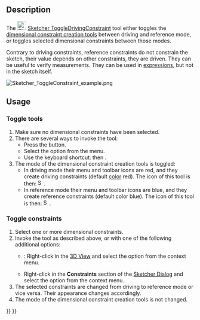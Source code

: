 <languages/>

{{Docnav
|[[Sketcher_ConstrainSnellsLaw|Refraction Constraint]]
|[[Sketcher_ToggleActiveConstraint|Toggle Constraints]]
|[[Sketcher_Workbench|Sketcher]]
|IconL=Sketcher_ConstrainSnellsLaw.svg
|IconR=Sketcher_ToggleActiveConstraint.svg
|IconC=Workbench_Sketcher.svg
}}

<div class="mw-translate-fuzzy">
{{GuiCommand/es|Name=Sketcher ToggleConstraint|Workbenches=[[Sketcher Workbench/es|Sketcher]], [[PartDesign Workbench/es|PartDesign]]|MenuLocation=Sketch → Sketcher constraints → Toggle reference/driving constraint|Shortcut=|SeeAlso=[[Sketcher_ToggleConstruction/es|Toggle Construction]]}}
</div>

==Description==

The [[Image:Sketcher ToggleDrivingConstraint.svg|24px]] [[Sketcher_ToggleDrivingConstraint|Sketcher ToggleDrivingConstraint]] tool either toggles the [[Sketcher_Workbench#Sketcher_CompDimensionTools|dimensional constraint creation tools]] between driving and reference mode, or toggles selected dimensional constraints between those modes.

Contrary to driving constraints, reference constraints do not constrain the sketch, their value depends on other constraints, they are driven. They can be useful to verify measurements. They can be used in [[Expressions|expressions]], but not in the sketch itself.

[[File:Sketcher ToggleConstraint example.png|none]]
{{Caption|Se establecieron una restricción de distancia horizontal (50 mm), una restricción de distancia vertical (30 mm) y una restricción de ángulo (75°) para definir el perfil; se añadió una cota de referencia en el segmento de línea inclinada para conocer su longitud (31,0583 mm).}}

==Usage==

===Toggle tools===

# Make sure no dimensional constraints have been selected.
# There are several ways to invoke the tool:
#* Press the {{Button|[[Image:Sketcher_ToggleDrivingConstraint.svg|16px]] [[Sketcher_ToggleDrivingConstraint|Toggle Driving/Reference Constraints]]}} button.
#* Select the {{MenuCommand|Sketch → Constraints → [[Image:Sketcher_ToggleDrivingConstraint.svg|16px]] Toggle Driving/Reference Constraints}} option from the menu.
#* Use the keyboard shortcut: {{KEY|K}} then {{KEY|X}}.
# The mode of the dimensional constraint creation tools is toggled:
#* In driving mode their menu and toolbar icons are red, and they create driving constraints (default [[Sketcher_Preferences#Appearance|color]] red). The icon of this tool is then: [[Image:Sketcher_ToggleConstraint.svg|16px]].
#* In reference mode their menu and toolbar icons are blue, and they create reference constraints (default color blue). The icon of this tool is then: [[Image:Sketcher_ToggleConstraint_Driven.svg|16px]].

===Toggle constraints===

# Select one or more dimensional constraints.
# Invoke the tool as described above, or with one of the following additional options:
#* {{Version|1.0}}: Right-click in the [[3D_View|3D View]] and select the {{MenuCommand|[[Image:Sketcher_ToggleDrivingConstraint.svg|16px]] Toggle Driving/Reference Constraints}} option from the context menu.
#* Right-click in the '''Constraints''' section of the [[Sketcher_Dialog|Sketcher Dialog]] and select the {{MenuCommand|Toggle Driving/Reference}} option from the context menu.
# The selected constraints are changed from driving to reference mode or vice versa. Their appearance changes accordingly.
# The mode of the dimensional constraint creation tools is not changed.


{{Docnav
|[[Sketcher_ConstrainSnellsLaw|Refraction Constraint]]
|[[Sketcher_ToggleActiveConstraint|Toggle Constraints]]
|[[Sketcher_Workbench|Sketcher]]
|IconL=Sketcher_ConstrainSnellsLaw.svg
|IconR=Sketcher_ToggleActiveConstraint.svg
|IconC=Workbench_Sketcher.svg
}}

{{Sketcher_Tools_navi{{#translation:}}}}
{{Userdocnavi{{#translation:}}}}